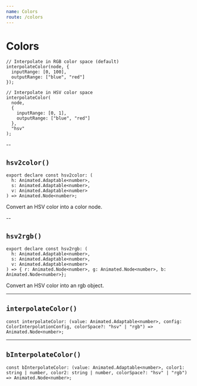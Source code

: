 ```yaml
---
name: Colors
route: /colors
---
```


# Colors

```tsx
// Interpolate in RGB color space (default)
interpolateColor(node, {
  inputRange: [0, 100],
  outputRange: ["blue", "red"]
});

// Interpolate in HSV color space
interpolateColor(
  node,
  {
    inputRange: [0, 1],
    outputRange: ["blue", "red"]
  },
  "hsv"
);
```

--

## `hsv2color()`

```tsx
export declare const hsv2color: (
  h: Animated.Adaptable<number>,
  s: Animated.Adaptable<number>,
  v: Animated.Adaptable<number>
) => Animated.Node<number>;
```

Convert an HSV color into a color node.

--

## `hsv2rgb()`

```tsx
export declare const hsv2rgb: (
  h: Animated.Adaptable<number>,
  s: Animated.Adaptable<number>,
  v: Animated.Adaptable<number>
) => { r: Animated.Node<number>, g: Animated.Node<number>, b: Animated.Node<number>};
```

Convert an HSV color into an rgb object.

---

## `interpolateColor()`

```tsx
const interpolateColor: (value: Animated.Adaptable<number>, config: ColorInterpolationConfig, colorSpace?: "hsv" | "rgb") => Animated.Node<number>;
```

---

## `bInterpolateColor()`

```tsx
const bInterpolateColor: (value: Animated.Adaptable<number>, color1: string | number, color2: string | number, colorSpace?: "hsv" | "rgb") => Animated.Node<number>;
```